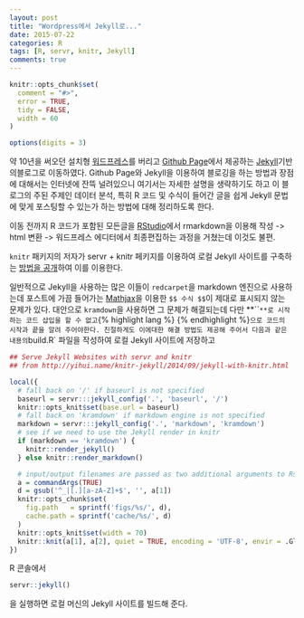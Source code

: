 ```yaml
---
layout: post
title: "Wordpress에서 Jekyll로..."
date: 2015-07-22
categories: R
tags: [R, servr, knitr, Jekyll]
comments: true
---
```


```r
knitr::opts_chunk$set(
  comment = "#>",
  error = TRUE,
  tidy = FALSE,
  width = 60
)

options(digits = 3)
```

약 10년을 써오던 설치형 [워드프레스](http://wordpress.org)를 버리고 [Github Page](https://pages.github.com)에서 제공하는 [Jekyll](http://jekyllrb.com)기반의블로그로 이동하였다. Github Page와 Jekyll을 이용하여 블로깅을 하는 방법과 장점에 대해서는 인터넷에 잔뜩 널려있으니 여기서는 자세한 설명을 생략하기도 하고 이 블로그의 주된 주제인 데이터 분석, 특히 R 코드 및 수식이 들어간 글을 쉽게 Jekyll 문법에 맞게 포스팅할 수 있는가 하는 방법에 대해 정리하도록 한다.

이동 전까지 R 코드가 포함된 모든글을 [RStudio](http://www.rstudio.com)에서 rmarkdown을 이용해 작성 -> html 변환 -> 워드프레스 에디터에서 최종편집하는 과정을 거쳤는데 이것도 불편.

`knitr` 패키지의 저자가 servr + knitr 페키지를 이용하여 로컬 Jekyll 사이트를 구축하는 [방법을 공개](http://yihui.name/knitr-jekyll/2014/09/jekyll-with-knitr.html)하여 이를 이용한다.

일반적으로 Jekyll을 사용하는 많은 이들이 `redcarpet`을 markdown 엔진으로 사용하는데 포스트에 가끔 들어가는 [Mathjax](https://www.mathjax.org)을 이용한 `$$ 수식 $$`이 제대로 표시되지 않는 문제가 있다. 대안으로 `kramdown`을 사용하면 그 문제가 해결되는데 다만 **```**로 시작하는 코드 삽입을 할 수 없고 `{% highlight lang %} {% endhighlight %}`으로 코드의 시작과 끝을 알려 주어야한다. 친절하게도 이에대한 해결 방법도 제공해 주어서 다음과 같은 내용의 `build.R` 파일을 작성하여 로컬 Jekyll 사이트에 저장하고

```r
## Serve Jekyll Websites with servr and knitr
## from http://yihui.name/knitr-jekyll/2014/09/jekyll-with-knitr.html

local({
  # fall back on '/' if baseurl is not specified
  baseurl = servr:::jekyll_config('.', 'baseurl', '/')
  knitr::opts_knit$set(base.url = baseurl)
  # fall back on 'kramdown' if markdown engine is not specified
  markdown = servr:::jekyll_config('.', 'markdown', 'kramdown')
  # see if we need to use the Jekyll render in knitr
  if (markdown == 'kramdown') {
    knitr::render_jekyll()
  } else knitr::render_markdown()

  # input/output filenames are passed as two additional arguments to Rscript
  a = commandArgs(TRUE)
  d = gsub('^_|[.][a-zA-Z]+$', '', a[1])
  knitr::opts_chunk$set(
    fig.path   = sprintf('figs/%s/', d),
    cache.path = sprintf('cache/%s/', d)
  )
  knitr::opts_knit$set(width = 70)
  knitr::knit(a[1], a[2], quiet = TRUE, encoding = 'UTF-8', envir = .GlobalEnv)
})
```

R 콘솔에서
```r
servr::jekyll()
```
을 실행하면 로컬 머신의 Jekyll 사이트를 빌드해 준다.

